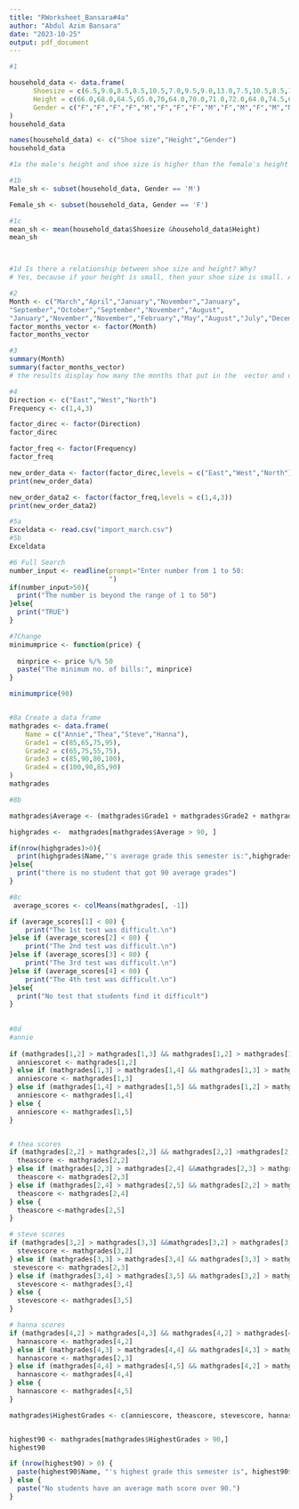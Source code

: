 ```yaml
---
title: "RWorksheet_Bansara#4a"
author: "Abdul Azim Bansara"
date: "2023-10-25"
output: pdf_document
---
```


```r
#1

household_data <- data.frame(
      Shoesize = c(6.5,9.0,8.5,8.5,10.5,7.0,9.5,9.0,13.0,7.5,10.5,8.5,12.0,10.5,13.0,11.5,8.5,5.0,10.0,6.5,7.5,8.5,10.5,8.5,10.5,11.0,9.0,13.0),
      Height = c(66.0,68.0,64.5,65.0,70,64.0,70.0,71.0,72.0,64.0,74.5,67.0,71.0,71.0,77.0,72.0,59.0,62.0,72.0,66.0,64.0,67.0,73.0,69.0,72.0,70.0,69.0,70.0),
      Gender = c("F","F","F","F","M","F","F","F","M","F","M","F","M","M","M","M","F","F","M","F","F","M","M","F","M","M","M","M")
)
household_data

names(household_data) <- c("Shoe size","Height","Gender")
household_data

#1a the male's height and shoe size is higher than the female's height and weight

#1b
Male_sh <- subset(household_data, Gender == 'M')

Female_sh <- subset(household_data, Gender == 'F')

#1c
mean_sh <- mean(household_data$Shoesize &household_data$Height)
mean_sh



#1d Is there a relationship between shoe size and height? Why?
# Yes, because if your height is small, then your shoe size is small. And if your height is big then your shoe size is big too.

#2
Month <- c("March","April","January","November","January",
"September","October","September","November","August",
"January","November","November","February","May","August","July","December","August","August","September","November","February","April")
factor_months_vector <- factor(Month)
factor_months_vector

#3
summary(Month)
summary(factor_months_vector)
# the results display how many the months that put in the  vector and display how many of the same months in the vector. it also display their data type.

#4
Direction <- c("East","West","North")
Frequency <- c(1,4,3)

factor_direc <- factor(Direction)
factor_direc

factor_freq <- factor(Frequency)
factor_freq

new_order_data <- factor(factor_direc,levels = c("East","West","North"))
print(new_order_data)

new_order_data2 <- factor(factor_freq,levels = c(1,4,3))
print(new_order_data2)

#5a
Exceldata <- read.csv("import_march.csv")
#5b
Exceldata

#6 Full Search
number_input <- readline(prompt="Enter number from 1 to 50:
                         ")
if(number_input>50){
  print("The number is beyond the range of 1 to 50")
}else{
  print("TRUE")
}

#7Change
minimumprice <- function(price) {
  
  minprice <- price %/% 50
  paste("The minimum no. of bills:", minprice)
}

minimumprice(90)


#8a Create a data frame
mathgrades <- data.frame(
    Name = c("Annie","Thea","Steve","Hanna"),
    Grade1 = c(85,65,75,95),
    Grade2 = c(65,75,55,75),
    Grade3 = c(85,90,80,100),
    Grade4 = c(100,90,85,90)
)
mathgrades

#8b 

mathgrades$Average <- (mathgrades$Grade1 + mathgrades$Grade2 + mathgrades$Grade3 + mathgrades$Grade4) / 4

highgrades <-  mathgrades[mathgrades$Average > 90, ]

if(nrow(highgrades)>0){
  print(highgrades$Name,"'s average grade this semester is:",highgrades)
}else{
  print("there is no student that got 90 average grades")
}

#8c
 average_scores <- colMeans(mathgrades[, -1]) 

if (average_scores[1] < 80) {
    print("The 1st test was difficult.\n")
}else if (average_scores[2] < 80) {
    print("The 2nd test was difficult.\n")
}else if (average_scores[3] < 80) {
    print("The 3rd test was difficult.\n")
}else if (average_scores[4] < 80) {
    print("The 4th test was difficult.\n")
}else{
  print("No test that students find it difficult")
}
 
 
#8d
#annie
 
if (mathgrades[1,2] > mathgrades[1,3] && mathgrades[1,2] > mathgrades[1,4] && mathgrades[1,2] > mathgrades[1,5]) {
  anniescoret <- mathgrades[1,2]
} else if (mathgrades[1,3] > mathgrades[1,4] && mathgrades[1,3] > mathgrades[1,5]) {
  anniescore <- mathgrades[1,3]
} else if (mathgrades[1,4] > mathgrades[1,5] && mathgrades[1,2] > mathgrades[1,5]) {
  anniescore <- mathgrades[1,4]
} else {
  anniescore <- mathgrades[1,5]
}


# thea scores
if (mathgrades[2,2] > mathgrades[2,3] && mathgrades[2,2] >mathgrades[2,4] && mathgrades[2,2] > mathgrades[2,5]) {
  theascore <- mathgrades[2,2]
} else if (mathgrades[2,3] > mathgrades[2,4] &&mathgrades[2,3] > mathgrades[2,5]) {
  theascore <- mathgrades[2,3]
} else if (mathgrades[2,4] > mathgrades[2,5] && mathgrades[2,2] > mathgrades[2,5]) {
  theascore <- mathgrades[2,4]
} else {
  theascore <-mathgrades[2,5]
}

# steve scores
if (mathgrades[3,2] > mathgrades[3,3] &&mathgrades[3,2] > mathgrades[3,4] && mathgrades[3,2] >mathgrades[3,5]) {
  stevescore <- mathgrades[3,2]
} else if (mathgrades[3,3] > mathgrades[3,4] && mathgrades[3,3] > mathgrades[3,5]) {
 stevescore <- mathgrades[2,3]
} else if (mathgrades[3,4] > mathgrades[3,5] && mathgrades[3,2] > mathgrades[3,5]) {
  stevescore <- mathgrades[3,4]
} else {
  stevescore <- mathgrades[3,5]
}

# hanna scores
if (mathgrades[4,2] > mathgrades[4,3] && mathgrades[4,2] > mathgrades[4,4] && mathgrades[4,2] > mathgrades[4,5]) {
  hannascore <- mathgrades[4,2]
} else if (mathgrades[4,3] > mathgrades[4,4] && mathgrades[4,3] > mathgrades[4,5]) {
  hannascore <- mathgrades[2,3]
} else if (mathgrades[4,4] > mathgrades[4,5] && mathgrades[4,2] > mathgrades[4,5]) {
  hannascore <- mathgrades[4,4]
} else {
  hannascore <- mathgrades[4,5]
}

mathgrades$HighestGrades <- c(anniescore, theascore, stevescore, hannascore)


highest90 <- mathgrades[mathgrades$HighestGrades > 90,]
highest90

if (nrow(highest90) > 0) {
  paste(highest90$Name, "'s highest grade this semester is", highest90$HighestGrade)
} else {
  paste("No students have an average math score over 90.")
}











```